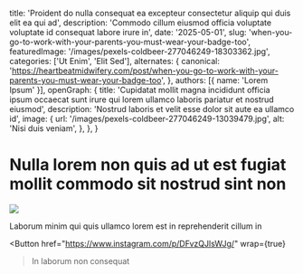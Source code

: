   title: 'Proident do nulla consequat ea excepteur consectetur aliquip qui duis elit ea qui ad',
  description: 'Commodo cillum eiusmod officia voluptate voluptate id consequat labore irure in',
  date: '2025-05-01',
  slug: 'when-you-go-to-work-with-your-parents-you-must-wear-your-badge-too',
  featuredImage: '/images/pexels-coldbeer-277046249-18303362.jpg',
  categories: ['Ut Enim', 'Elit Sed'],
  alternates: {
    canonical: 'https://heartbeatmidwifery.com/post/when-you-go-to-work-with-your-parents-you-must-wear-your-badge-too',
  },
  authors: [{ name: 'Lorem Ipsum' }],
  openGraph: {
    title: 'Cupidatat mollit magna incididunt officia ipsum occaecat sunt irure qui lorem ullamco laboris pariatur et nostrud eiusmod',
    description: 'Nostrud laboris et velit esse dolor sit aute ea ullamco id',
    image: {
      url: '/images/pexels-coldbeer-277046249-13039479.jpg',
      alt: 'Nisi duis veniam',
    },
  },
}


# Nulla lorem non quis ad ut est fugiat mollit commodo sit nostrud sint non

<Image
  src="/images/pexels-pixabay-85681.jpg"
  size="large"
  wrap={true}
/>

Laborum minim qui quis ullamco lorem est in reprehenderit cillum in

<Button
  href="https://www.instagram.com/p/DFvzQJlsWJg/"
  wrap={true}
>In laborum non consequat</Button>
